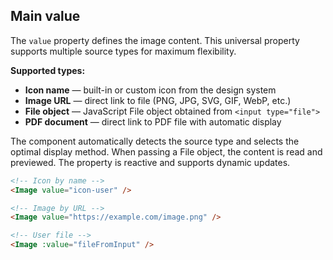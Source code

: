 ## Main value

The `value` property defines the image content. This universal property supports multiple source types for maximum flexibility.

**Supported types:**

- **Icon name** — built-in or custom icon from the design system
- **Image URL** — direct link to file (PNG, JPG, SVG, GIF, WebP, etc.)
- **File object** — JavaScript File object obtained from `<input type="file">`
- **PDF document** — direct link to PDF file with automatic display

The component automatically detects the source type and selects the optimal display method. When passing a File object, the content is read and previewed. The property is reactive and supports dynamic updates.

```html
<!-- Icon by name -->
<Image value="icon-user" />

<!-- Image by URL -->
<Image value="https://example.com/image.png" />

<!-- User file -->
<Image :value="fileFromInput" />
```
